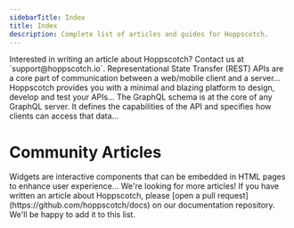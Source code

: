 ```yaml
---
sidebarTitle: Index
title: Index
description: Complete list of articles and guides for Hoppscotch.
---
```


<Tip>
  Interested in writing an article about Hoppscotch? Contact us at
  `support@hoppscotch.io`.
</Tip>

<CardGroup cols={1}>
  <Card
    title='RESTful API testing with Hoppscotch'
    iconType='light'
    icon='circle-arrow-right'
    href='/guides/articles/restful-api-testing-with-hoppscotch'
  >
    Representational State Transfer (REST) APIs are a core part of communication
    between a web/mobile client and a server...
  </Card>
  <Card
    title='Improving your API workflow'
    iconType='light'
    icon='circle-arrow-right'
    href='/guides/articles/improving-your-api-workflow'
  >
    Hoppscotch provides you with a minimal and blazing platform to design,
    develop and test your APIs...
  </Card>
  <Card
    title='Understanding GraphQL'
    iconType='light'
    icon='circle-arrow-right'
    href='/guides/articles/understanding-graphql'
  >
    The GraphQL schema is at the core of any GraphQL server. It defines the
    capabilities of the API and specifies how clients can access that data...
  </Card>
</CardGroup>

# Community Articles

<CardGroup cols={1}>
  <Card
    title='Uplifting Web Experience with Hoppscotch Widgets'
    iconType='light'
    icon='circle-arrow-right'
    href='/guides/articles/uplifting-web-experience-with-hoppscotch-widgets'
  >
    Widgets are interactive components that can be embedded in HTML pages to
    enhance user experience...
  </Card>
</CardGroup>

<Tip>
  We're looking for more articles! If you have written an article about
  Hoppscotch, please [open a pull request](https://github.com/hoppscotch/docs)
  on our documentation repository. We'll be happy to add it to this list.
</Tip>
